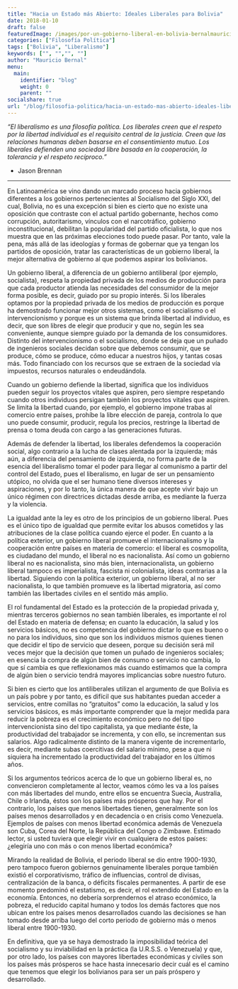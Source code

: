 ```yaml
---
title: "Hacia un Estado más Abierto: Ideales Liberales para Bolivia"
date: 2018-01-10
draft: false
featuredImage: /images/por-un-gobierno-liberal-en-bolivia-bernalmauricio.jpg
categories: ["Filosofía Política"]
tags: ["Bolivia", "Liberalismo"]
keywords: ["", "","", ""]
author: "Mauricio Bernal"
menu:
  main:
    identifier: "blog"
    weight: 0 
    parent: ""
socialshare: true
url: "/blog/filosofia-politica/hacia-un-estado-mas-abierto-ideales-liberales-para-bolivia/"
---
```


*“El liberalismo es una filosofía política. Los liberales creen que el respeto por la libertad individual es el requisito central de la justicia. Creen que las relaciones humanas deben basarse en el consentimiento mutuo. Los liberales defienden una sociedad libre basada en la cooperación, la tolerancia y el respeto recíproco.”*

- Jason Brennan

--- 

En Latinoamérica se vino dando un marcado proceso hacia gobiernos diferentes a los gobiernos pertenecientes al Socialismo del Siglo XXI, del cual, Bolivia, no es una excepción si bien es cierto que no existe una oposición que contraste con el actual partido gobernante, hechos como corrupción, autoritarismo, vínculos con el narcotráfico, gobierno inconstitucional, debilitan la popularidad del partido oficialista, lo que nos muestra que en las próximas elecciones todo puede pasar. Por tanto, vale la pena, más allá de las ideologías y formas de gobernar que ya tengan los partidos de oposición, tratar las características de un gobierno liberal, la mejor alternativa de gobierno al que podemos aspirar los bolivianos.

Un gobierno liberal, a diferencia de un gobierno antiliberal (por ejemplo, socialista), respeta la propiedad privada de los medios de producción para que cada productor atienda las necesidades del consumidor de la mejor forma posible, es decir, guiado por su propio interés. Si los liberales optamos por la propiedad privada de los medios de producción es porque ha demostrado funcionar mejor otros sistemas, como el socialismo o el intervencionismo y porque es un sistema que brinda libertad al individuo, es decir, que son libres de elegir que producir y que no, según les sea conveniente, aunque siempre guiado por la demanda de los consumidores. Distinto del intervencionismo o el socialismo, donde se deja que un puñado de ingenieros sociales decidan sobre que debemos consumir, que se produce, cómo se produce, cómo educar a nuestros hijos, y tantas cosas más. Todo financiado con los recursos que se extraen de la sociedad vía impuestos, recursos naturales o endeudándola.

Cuando un gobierno defiende la libertad, significa que los individuos pueden seguir los proyectos vitales que aspiren, pero siempre respetando cuando otros individuos persigan también los proyectos vitales que aspiren. Se limita la libertad cuando, por ejemplo, el gobierno impone trabas al comercio entre países, prohíbe la libre elección de pareja, controla lo que uno puede consumir, producir, regula los precios, restringe la libertad de prensa o toma deuda con cargo a las generaciones futuras.

Además de defender la libertad, los liberales defendemos la cooperación social, algo contrario a la lucha de clases alentada por la izquierda; más aún, a diferencia del pensamiento de izquierda, no forma parte de la esencia del liberalismo tomar el poder para llegar al comunismo a partir del control del Estado, pues el liberalismo, en lugar de ser un pensamiento utópico, no olvida que el ser humano tiene diversos intereses y aspiraciones, y por lo tanto, la única manera de que acepte vivir bajo un único régimen con directrices dictadas desde arriba, es mediante la fuerza y la violencia.

La igualdad ante la ley es otro de los principios de un gobierno liberal. Pues es el único tipo de igualdad que permite evitar los abusos cometidos y las atribuciones de la clase política cuando ejerce el poder. En cuanto a la política exterior, un gobierno liberal promueve el internacionalismo y la cooperación entre países en materia de comercio: el liberal es cosmopolita, es ciudadano del mundo, el liberal no es nacionalista. Así como un gobierno liberal no es nacionalista, sino más bien, internacionalista, un gobierno liberal tampoco es imperialista, fascista ni colonialista, ideas contrarias a la libertad. Siguiendo con la política exterior, un gobierno liberal, al no ser nacionalista, lo que también promueve es la libertad migratoria, así como también las libertades civiles en el sentido más amplio.

El rol fundamental del Estado es la protección de la propiedad privada y, mientras terceros gobiernos no sean también liberales, es importante el rol del Estado en materia de defensa; en cuanto la educación, la salud y los servicios básicos, no es competencia del gobierno dictar lo que es bueno o no para los individuos, sino que son los individuos mismos quienes tienen que decidir el tipo de servicio que deseen, porque su decisión será mil veces mejor que la decisión que tomen un puñado de ingenieros sociales; en esencia la compra de algún bien de consumo o servicio no cambia, lo que sí cambia es que reflexionamos más cuando estimamos que la compra de algún bien o servicio tendrá mayores implicancias sobre nuestro futuro.

Si bien es cierto que los antiliberales utilizan el argumento de que Bolivia es un país pobre y por tanto, es difícil que sus habitantes puedan acceder a servicios, entre comillas no “gratuitos” como la educación, la salud y los servicios básicos, es más importante comprender que la mejor medida para reducir la pobreza es el crecimiento económico pero no del tipo intervencionista sino del tipo capitalista, ya que mediante éste, la productividad del trabajador se incrementa, y con ello, se incrementan sus salarios. Algo radicalmente distinto de la manera vigente de incrementarlo, es decir, mediante subas coercitivas del salario mínimo, pese a que ni siquiera ha incrementado la productividad del trabajador en los últimos años.

Si los argumentos teóricos acerca de lo que un gobierno liberal es, no convencieron completamente al lector, veamos cómo les va a los países con más libertades del mundo, entre ellos se encuentra Suecia, Australia, Chile o Irlanda, éstos son los países más prósperos que hay. Por el contrario, los países que menos libertades tienen, generalmente son los países menos desarrollados y en decadencia o en crisis como Venezuela. Ejemplos de países con menos libertad económica además de Venezuela son Cuba, Corea del Norte, la República del Congo o Zimbawe. Estimado lector, si usted tuviera que elegir vivir en cualquiera de estos países: ¿elegiría uno con más o con menos libertad económica?

Mirando la realidad de Bolivia, el periodo liberal se dio entre 1900-1930, pero tampoco fueron gobiernos genuinamente liberales porque también existió el corporativismo, tráfico de influencias, control de divisas, centralización de la banca, o déficits fiscales permanentes. A partir de ese momento predominó el estatismo, es decir, el rol extendido del Estado en la economía. Entonces, no debería sorprendernos el atraso económico, la pobreza, el reducido capital humano y todos los demás factores que nos ubican entre los países menos desarrollados cuando las decisiones se han tomado desde arriba luego del corto periodo de gobierno más o menos liberal entre 1900-1930.

En definitiva, que ya se haya demostrado la imposibilidad teórica del socialismo y su inviabilidad en la práctica (la U.R.S.S. o Venezuela) y que, por otro lado, los países con mayores libertades económicas y civiles son los países más prósperos se hace hasta innecesario decir cuál es el camino que tenemos que elegir los bolivianos para ser un país próspero y desarrollado.